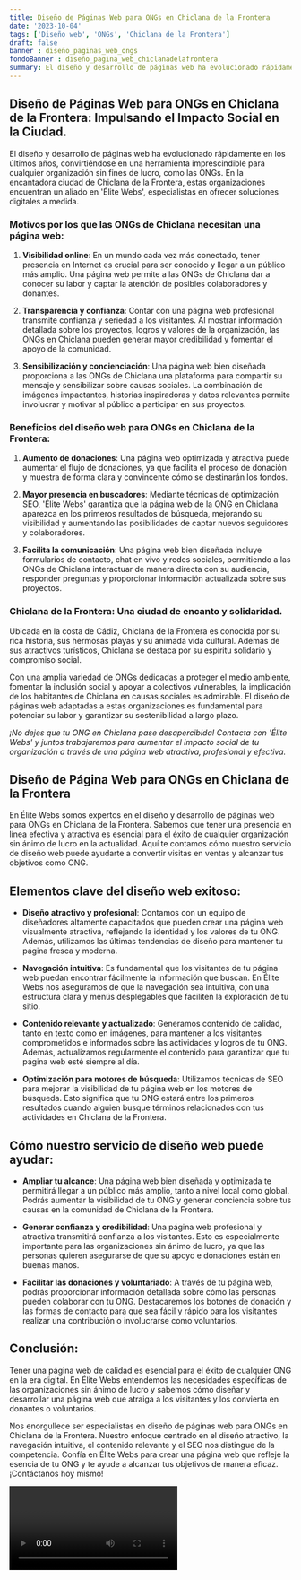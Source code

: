 ```yaml
---
title: Diseño de Páginas Web para ONGs en Chiclana de la Frontera
date: '2023-10-04'
tags: ['Diseño web', 'ONGs', 'Chiclana de la Frontera']
draft: false
banner : diseño_paginas_web_ongs
fondoBanner : diseño_pagina_web_chiclanadelafrontera
summary: El diseño y desarrollo de páginas web ha evolucionado rápidamente en los últimos años, convirtiéndose en una herramienta imprescindible para cualquier organización sin fines de lucro, como las ONGs. En la encantadora ciudad de Chiclana de la Frontera, estas organizaciones encuentran un aliado en 'Élite Webs', especialistas en ofrecer soluciones digitales a medida.
---
```


## Diseño de Páginas Web para ONGs en Chiclana de la Frontera: Impulsando el Impacto Social en la Ciudad.

El diseño y desarrollo de páginas web ha evolucionado rápidamente en los últimos años, convirtiéndose en una herramienta imprescindible para cualquier organización sin fines de lucro, como las ONGs. En la encantadora ciudad de Chiclana de la Frontera, estas organizaciones encuentran un aliado en 'Élite Webs', especialistas en ofrecer soluciones digitales a medida.

### Motivos por los que las ONGs de Chiclana necesitan una página web:

1. **Visibilidad online**: En un mundo cada vez más conectado, tener presencia en Internet es crucial para ser conocido y llegar a un público más amplio. Una página web permite a las ONGs de Chiclana dar a conocer su labor y captar la atención de posibles colaboradores y donantes.

2. **Transparencia y confianza**: Contar con una página web profesional transmite confianza y seriedad a los visitantes. Al mostrar información detallada sobre los proyectos, logros y valores de la organización, las ONGs en Chiclana pueden generar mayor credibilidad y fomentar el apoyo de la comunidad.

3. **Sensibilización y concienciación**: Una página web bien diseñada proporciona a las ONGs de Chiclana una plataforma para compartir su mensaje y sensibilizar sobre causas sociales. La combinación de imágenes impactantes, historias inspiradoras y datos relevantes permite involucrar y motivar al público a participar en sus proyectos.

### Beneficios del diseño web para ONGs en Chiclana de la Frontera:

1. **Aumento de donaciones**: Una página web optimizada y atractiva puede aumentar el flujo de donaciones, ya que facilita el proceso de donación y muestra de forma clara y convincente cómo se destinarán los fondos.

2. **Mayor presencia en buscadores**: Mediante técnicas de optimización SEO, 'Élite Webs' garantiza que la página web de la ONG en Chiclana aparezca en los primeros resultados de búsqueda, mejorando su visibilidad y aumentando las posibilidades de captar nuevos seguidores y colaboradores.

3. **Facilita la comunicación**: Una página web bien diseñada incluye formularios de contacto, chat en vivo y redes sociales, permitiendo a las ONGs de Chiclana interactuar de manera directa con su audiencia, responder preguntas y proporcionar información actualizada sobre sus proyectos.

### Chiclana de la Frontera: Una ciudad de encanto y solidaridad.

Ubicada en la costa de Cádiz, Chiclana de la Frontera es conocida por su rica historia, sus hermosas playas y su animada vida cultural. Además de sus atractivos turísticos, Chiclana se destaca por su espíritu solidario y compromiso social.

Con una amplia variedad de ONGs dedicadas a proteger el medio ambiente, fomentar la inclusión social y apoyar a colectivos vulnerables, la implicación de los habitantes de Chiclana en causas sociales es admirable. El diseño de páginas web adaptadas a estas organizaciones es fundamental para potenciar su labor y garantizar su sostenibilidad a largo plazo.

*¡No dejes que tu ONG en Chiclana pase desapercibida! Contacta con 'Élite Webs' y juntos trabajaremos para aumentar el impacto social de tu organización a través de una página web atractiva, profesional y efectiva.*

<GifSeo />

<Cta />

## Diseño de Página Web para ONGs en Chiclana de la Frontera

En Élite Webs somos expertos en el diseño y desarrollo de páginas web para ONGs en Chiclana de la Frontera. Sabemos que tener una presencia en línea efectiva y atractiva es esencial para el éxito de cualquier organización sin ánimo de lucro en la actualidad. Aquí te contamos cómo nuestro servicio de diseño web puede ayudarte a convertir visitas en ventas y alcanzar tus objetivos como ONG.

## Elementos clave del diseño web exitoso:

- **Diseño atractivo y profesional**: Contamos con un equipo de diseñadores altamente capacitados que pueden crear una página web visualmente atractiva, reflejando la identidad y los valores de tu ONG. Además, utilizamos las últimas tendencias de diseño para mantener tu página fresca y moderna.

- **Navegación intuitiva**: Es fundamental que los visitantes de tu página web puedan encontrar fácilmente la información que buscan. En Élite Webs nos aseguramos de que la navegación sea intuitiva, con una estructura clara y menús desplegables que faciliten la exploración de tu sitio.

- **Contenido relevante y actualizado**: Generamos contenido de calidad, tanto en texto como en imágenes, para mantener a los visitantes comprometidos e informados sobre las actividades y logros de tu ONG. Además, actualizamos regularmente el contenido para garantizar que tu página web esté siempre al día.

- **Optimización para motores de búsqueda**: Utilizamos técnicas de SEO para mejorar la visibilidad de tu página web en los motores de búsqueda. Esto significa que tu ONG estará entre los primeros resultados cuando alguien busque términos relacionados con tus actividades en Chiclana de la Frontera.

## Cómo nuestro servicio de diseño web puede ayudar:

- **Ampliar tu alcance**: Una página web bien diseñada y optimizada te permitirá llegar a un público más amplio, tanto a nivel local como global. Podrás aumentar la visibilidad de tu ONG y generar conciencia sobre tus causas en la comunidad de Chiclana de la Frontera.

- **Generar confianza y credibilidad**: Una página web profesional y atractiva transmitirá confianza a los visitantes. Esto es especialmente importante para las organizaciones sin ánimo de lucro, ya que las personas quieren asegurarse de que su apoyo e donaciones están en buenas manos.

- **Facilitar las donaciones y voluntariado**: A través de tu página web, podrás proporcionar información detallada sobre cómo las personas pueden colaborar con tu ONG. Destacaremos los botones de donación y las formas de contacto para que sea fácil y rápido para los visitantes realizar una contribución o involucrarse como voluntarios.

## Conclusión:

Tener una página web de calidad es esencial para el éxito de cualquier ONG en la era digital. En Élite Webs entendemos las necesidades específicas de las organizaciones sin ánimo de lucro y sabemos cómo diseñar y desarrollar una página web que atraiga a los visitantes y los convierta en donantes o voluntarios.

Nos enorgullece ser especialistas en diseño de páginas web para ONGs en Chiclana de la Frontera. Nuestro enfoque centrado en el diseño atractivo, la navegación intuitiva, el contenido relevante y el SEO nos distingue de la competencia. Confía en Élite Webs para crear una página web que refleje la esencia de tu ONG y te ayude a alcanzar tus objetivos de manera eficaz. ¡Contáctanos hoy mismo!

<Video />

<CtaBot job='ONGs' city='Chiclana de la Frontera'/>

<Gmaps query='Chiclana de la Frontera+españa+maps' />